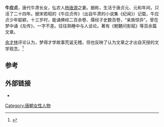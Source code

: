 '''牛应贞'''，唐代牛肃长女，弘农人[[杨唐源|杨唐源]]之妻。据称，生活于唐贞元、元和年间，只活了二十四年。据宋若昭的《牛应贞传》（出自牛肃的小说集《纪闻》）记载，牛应贞少年聪颖，十三岁时，能诵佛经二百余卷、儒经子史数百卷，“亲族惊异”。曾在梦中诵《左传》，一字不差。往往熟睡中与人谈论。著有《魍魉问影赋》等百余篇文章。

[[余才林|余才林]]评论认为，梦得才学故事荒诞无稽，但也反映了认为文章之才出自天授的文学观念。<ref>{{Cite book|title=唐宋传奇品读辞典 上|last=李剑国主编|first=|publisher=新世界出版社|year=2007|isbn=978-7-80228-411-1|location=北京|pages=140}}</ref>

==参考==
{{reflist}}

==外部链接==
*{{wikisource-inline|牛应贞传}}

[[Category:唐朝女性人物|Category:唐朝女性人物]]